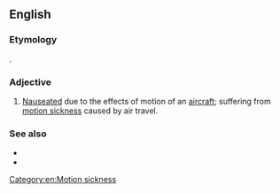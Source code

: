 ==English==

===Etymology===
{{compound|en|air|sick}}.

===Adjective===
{{en-adj}}

# [[nauseated|Nauseated]] due to the effects of motion of an [[aircraft]]; suffering from [[motion sickness]] caused by air travel.
#: {{hyponyms|en|planesick}}

===See also===
* {{l|en|airsickness}}
* {{l|en|airsickness bag}}

[[Category:en:Motion sickness]]